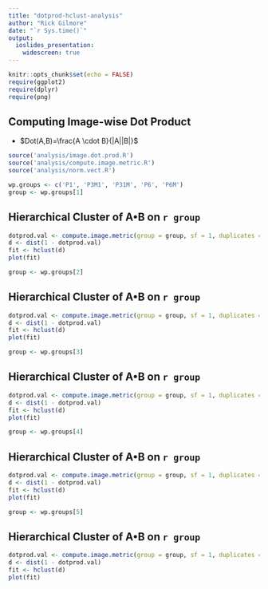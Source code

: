 ```yaml
---
title: "dotprod-hclust-analysis"
author: "Rick Gilmore"
date: "`r Sys.time()`"
output: 
  ioslides_presentation:
    widescreen: true
---
```


```r
knitr::opts_chunk$set(echo = FALSE)
require(ggplot2)
require(dplyr)
require(png)
```

## Computing Image-wise Dot Product

- $Dot(A,B)=\frac{A \cdot B}{|A||B|}$

```r
source('analysis/image.dot.prod.R')
source('analysis/compute.image.metric.R')
source('analysis/norm.vect.R')

wp.groups <- c('P1', 'P3M1', 'P31M', 'P6', 'P6M')
group <- wp.groups[1]
```

## Hierarchical Cluster of A•B on `r group`

<div class="centered">
```r
dotprod.val <- compute.image.metric(group = group, sf = 1, duplicates = TRUE, frame=FALSE,  FUN=image.dot.prod, analysis.dir = 'analysis/')
d <- dist(1 - dotprod.val)
fit <- hclust(d)
plot(fit)

group <- wp.groups[2]
```
</div>

## Hierarchical Cluster of A•B on `r group`

<div class="centered">
```r
dotprod.val <- compute.image.metric(group = group, sf = 1, duplicates = TRUE, frame=FALSE,  FUN=image.dot.prod, analysis.dir = 'analysis/')
d <- dist(1 - dotprod.val)
fit <- hclust(d)
plot(fit)

group <- wp.groups[3]
```
</div>

## Hierarchical Cluster of A•B on `r group`

<div class="centered">
```r
dotprod.val <- compute.image.metric(group = group, sf = 1, duplicates = TRUE, frame=FALSE,  FUN=image.dot.prod, analysis.dir = 'analysis/')
d <- dist(1 - dotprod.val)
fit <- hclust(d)
plot(fit)

group <- wp.groups[4]
```
</div>

## Hierarchical Cluster of A•B on `r group`

<div class="centered">
```r
dotprod.val <- compute.image.metric(group = group, sf = 1, duplicates = TRUE, frame=FALSE,  FUN=image.dot.prod, analysis.dir = 'analysis/')
d <- dist(1 - dotprod.val)
fit <- hclust(d)
plot(fit)

group <- wp.groups[5]
```
</div>

## Hierarchical Cluster of A•B on `r group`

<div class="centered">
```r
dotprod.val <- compute.image.metric(group = group, sf = 1, duplicates = TRUE, frame=FALSE,  FUN=image.dot.prod, analysis.dir = 'analysis/')
d <- dist(1 - dotprod.val)
fit <- hclust(d)
plot(fit)
```
</div>
